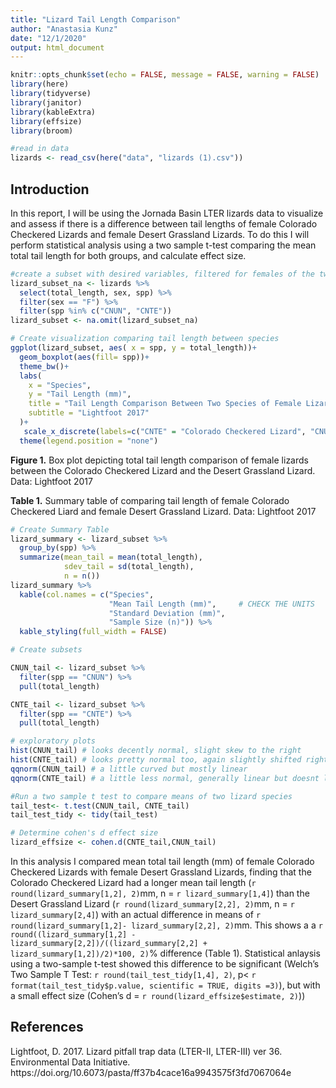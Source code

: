 ```yaml
---
title: "Lizard Tail Length Comparison"
author: "Anastasia Kunz"
date: "12/1/2020"
output: html_document
---
```


```r
knitr::opts_chunk$set(echo = FALSE, message = FALSE, warning = FALSE)
library(here)
library(tidyverse)
library(janitor)
library(kableExtra)
library(effsize)
library(broom)
```

```r
#read in data
lizards <- read_csv(here("data", "lizards (1).csv"))
```

## Introduction

In this report, I will be using the Jornada Basin LTER lizards data to visualize and assess if there is a difference between tail lengths of female Colorado Checkered Lizards and female Desert Grassland Lizards. To do this I will perform statistical analysis using a two sample t-test comparing the mean total tail length for both groups, and calculate effect size. 

```r
#create a subset with desired variables, filtered for females of the two species
lizard_subset_na <- lizards %>% 
  select(total_length, sex, spp) %>% 
  filter(sex == "F") %>% 
  filter(spp %in% c("CNUN", "CNTE"))
lizard_subset <- na.omit(lizard_subset_na)
```

```r
# Create visualization comparing tail length between species
ggplot(lizard_subset, aes( x = spp, y = total_length))+
  geom_boxplot(aes(fill= spp))+
  theme_bw()+
  labs(
    x = "Species",
    y = "Tail Length (mm)",
    title = "Tail Length Comparison Between Two Species of Female Lizards",
    subtitle = "Lightfoot 2017"
  )+
   scale_x_discrete(labels=c("CNTE" = "Colorado Checkered Lizard", "CNUN" = "Desert Grassland Lizard"))+
  theme(legend.position = "none")
```

**Figure 1.** Box plot depicting total tail length comparison of female lizards between the Colorado Checkered Lizard and the Desert Grassland Lizard. Data: Lightfoot 2017

**Table 1.** Summary table of comparing tail length of female Colorado Checkered Liard and female Desert Grassland Lizard. Data: Lightfoot 2017
```r
# Create Summary Table
lizard_summary <- lizard_subset %>% 
  group_by(spp) %>% 
  summarize(mean_tail = mean(total_length),
            sdev_tail = sd(total_length),
            n = n())
lizard_summary %>% 
  kable(col.names = c("Species",
                      "Mean Tail Length (mm)",     # CHECK THE UNITS
                      "Standard Deviation (mm)",
                      "Sample Size (n)")) %>% 
  kable_styling(full_width = FALSE)
```


```r
# Create subsets

CNUN_tail <- lizard_subset %>% 
  filter(spp == "CNUN") %>% 
  pull(total_length)

CNTE_tail <- lizard_subset %>% 
  filter(spp == "CNTE") %>% 
  pull(total_length)

# exploratory plots
hist(CNUN_tail) # looks decently normal, slight skew to the right
hist(CNTE_tail) # looks pretty normal too, again slightly shifted right
qqnorm(CNUN_tail) # a little curved but mostly linear
qqnorm(CNTE_tail) # a little less normal, generally linear but doesnt look great

```

```r
#Run a two sample t test to compare means of two lizard species
tail_test<- t.test(CNUN_tail, CNTE_tail)
tail_test_tidy <- tidy(tail_test)

```


```r
# Determine cohen's d effect size
lizard_effsize <- cohen.d(CNTE_tail,CNUN_tail)

```

In this analysis I compared mean total tail length (mm) of female Colorado Checkered Lizards with female Desert Grassland Lizards, finding that the Colorado Checkered Lizard had a longer mean tail length (`r round(lizard_summary[1,2], 2)`mm, n = `r lizard_summary[1,4]`) than the Desert Grassland Lizard (`r round(lizard_summary[2,2], 2)`mm, n = `r lizard_summary[2,4]`) with an actual difference in means of `r round(lizard_summary[1,2]- lizard_summary[2,2], 2)`mm. This shows a a `r round((lizard_summary[1,2] - lizard_summary[2,2])/((lizard_summary[2,2] + lizard_summary[1,2])/2)*100, 2)`% difference (Table 1). Statistical anlaysis using a two-sample t-test showed this difference to be significant (Welch's Two Sample T Test: `r round(tail_test_tidy[1,4], 2)`, p< `r format(tail_test_tidy$p.value, scientific = TRUE, digits =3)`), but with a small effect size (Cohen's d = `r round(lizard_effsize$estimate, 2)`))


## References

Lightfoot, D. 2017. Lizard pitfall trap data (LTER-II, LTER-III) ver 36. Environmental Data Initiative. https://doi.org/10.6073/pasta/ff37b4cace16a9943575f3fd7067064e 



